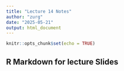 ```yaml
---
title: "Lecture 14 Notes"
author: "zurg"
date: "2025-05-21"
output: html_document
---
```


```r
knitr::opts_chunk$set(echo = TRUE)
```

## R Markdown for lecture Slides

